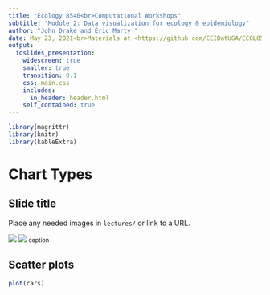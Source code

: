 ```yaml
---
title: "Ecology 8540<br>Computational Workshops"
subtitle: "Module 2: Data visualization for ecology & epidemiology"
author: "John Drake and Éric Marty "
date: May 23, 2021<br>Materials at <https://github.com/CEIDatUGA/ECOL8540-datavis>
output:
  ioslides_presentation:
    widescreen: true
    smaller: true
    transition: 0.1
    css: main.css
    includes:
      in_header: header.html
    self_contained: true
---
```


```r
library(magrittr)
library(knitr)
library(kableExtra)
```

# Chart Types

## Slide title

Place any needed images in `lectures/` or link to a URL.

:::: {.flexbox .vcenter}
![](image.png)
![](https://upload.wikimedia.org/wikipedia/commons/thumb/4/48/Heatmap.png/560px-Heatmap.png)
<small>caption</small>
::::

## Scatter plots

```r
plot(cars)
```


